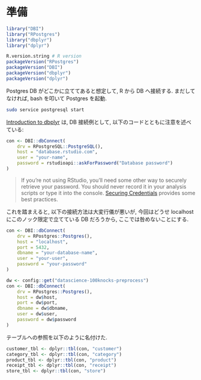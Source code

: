 # 準備 {#prep}

```r
library("DBI")
library("RPostgres")
library("dbplyr")
library("dplyr")
```

```r
R.version.string # R version
packageVersion("RPostgres")
packageVersion("DBI")
packageVersion("dbplyr")
packageVersion("dplyr")
```
Postgres DB がどこかに立ててあると想定して, R から DB へ接続する. 
まだしてなければ, bash を叩いて Postgres を起動.
```bash
sudo service postgresql start
```

[Introduction to dbplyr](https://dbplyr.tidyverse.org/articles/dbplyr.html) は, DB 接続例として, 以下のコードとともに注意を述べている:

```r
con <- DBI::dbConnect(
    drv = RPostgreSQL::PostgreSQL(),
    host = "database.rstudio.com",
    user = "your-name",
    password = rstudioapi::askForPassword("Database password")
)
```

>If you’re not using RStudio, you’ll need some other way to securely retrieve your password. You should never record it in your analysis scripts or type it into the console. [Securing Credentials](https://db.rstudio.com/best-practices/managing-credentials) provides some best practices.

これを踏まえると, 以下の接続方法は大変行儀が悪いが, 今回はどうせ localhost にこのノック限定で立てている DB だろうから, ここでは咎めないことにする. 

```r
con <- DBI::dbConnect(
    drv = RPostgres::Postgres(),
    host = "localhost",
    port = 5432,
    dbname = "your-database-name",
    user = "your-user",
    password = "your-password"
)
```

```r
dw <- config::get("datascience-100knocks-preprocess")
con <- DBI::dbConnect(
    drv = RPostgres::Postgres(),
    host = dw$host,
    port = dw$port,
    dbname = dw$dbname,
    user = dw$user,
    password = dw$password
)
```

テーブルへの参照を以下のように名付けた. 

```r
customer_tbl <- dplyr::tbl(con, "customer")
category_tbl <- dplyr::tbl(con, "category")
product_tbl <- dplyr::tbl(con, "product")
receipt_tbl <- dplyr::tbl(con, "receipt")
store_tbl <- dplyr::tbl(con, "store")
```

